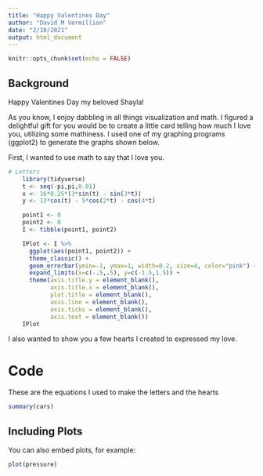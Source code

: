 ```yaml
---
title: "Happy Valentines Day"
author: "David M Vermillion"
date: "2/10/2021"
output: html_document
---
```


```r
knitr::opts_chunk$set(echo = FALSE)
```

## Background

Happy Valentines Day my beloved Shayla!

As you know, I enjoy dabbling in all things visualization and math. I figured a delightful gift for you would be to create a little card telling how much I love you, utilizing some mathiness. I used one of my graphing programs (ggplot2) to generate the graphs shown below.

First, I wanted to use math to say that I love you.

``` r
# Letters
    library(tidyverse)
    t <- seq(-pi,pi,0.01)
    x <- 16*0.25*(3*sin(t) - sin(3*t))
    y <- 13*cos(t) - 5*cos(2*t) - cos(4*t)

    point1 <- 0
    point2 <- 0
    I <- tibble(point1, point2)

    IPlot <- I %>% 
      ggplot(aes(point1, point2)) +
      theme_classic() +
      geom_errorbar(ymin=-1, ymax=1, width=0.2, size=4, color="pink") +
      expand_limits(x=c(-.5,.5), y=c(-1.5,1.5)) +
      theme(axis.title.y = element_blank(),
            axis.title.x = element_blank(),
            plot.title = element_blank(),
            axis.line = element_blank(),
            axis.ticks = element_blank(),
            axis.text = element_blank())
    IPlot
```
I also wanted to show you a few hearts I created to expressed my love.

# Code

These are the equations I used to make the letters and the hearts

```r
summary(cars)
```

## Including Plots

You can also embed plots, for example:

```r
plot(pressure)
```
